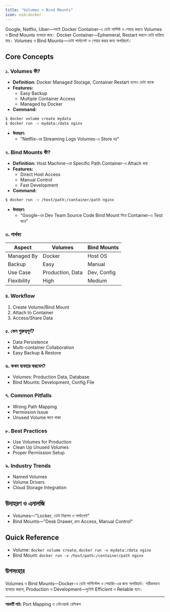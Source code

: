 ```yaml
---
title: "Volumes ও Bind Mounts"
icon: uim:docker
---
```


Google, Netflix, Uber—সবাই Docker Container-এ ডেটা পার্সিস্ট ও শেয়ার করতে Volumes ও Bind Mounts ব্যবহার করে। Docker Container—Ephemeral, Restart করলে ডেটা হারিয়ে যায়। Volumes ও Bind Mounts—ডেটা পার্মানেন্ট ও শেয়ার করার জন্য অপরিহার্য।

## Core Concepts

### ১. Volumes কী?
- **Definition:** Docker Managed Storage, Container Restart হলেও ডেটা থাকে
- **Features:**
    - Easy Backup
    - Multiple Container Access
    - Managed by Docker
- **Command:**
```bash
$ docker volume create mydata
$ docker run -v mydata:/data nginx
```
- **উদাহরণ:**
    - "Netflix-এর Streaming Logs Volumes-এ Store হয়"

### ২. Bind Mounts কী?
- **Definition:** Host Machine-এর Specific Path Container-এ Attach করা
- **Features:**
    - Direct Host Access
    - Manual Control
    - Fast Development
- **Command:**
```bash
$ docker run -v /host/path:/container/path nginx
```
- **উদাহরণ:**
    - "Google-এর Dev Team Source Code Bind Mount দিয়ে Container-এ Test করে"

### ৩. পার্থক্য
| Aspect         | Volumes           | Bind Mounts         |
|----------------|-------------------|---------------------|
| Managed By     | Docker            | Host OS             |
| Backup         | Easy              | Manual              |
| Use Case       | Production, Data  | Dev, Config         |
| Flexibility    | High              | Medium              |

### ৪. Workflow
1. Create Volume/Bind Mount
2. Attach to Container
3. Access/Share Data

### ৫. কেন গুরুত্বপূর্ণ?
- Data Persistence
- Multi-container Collaboration
- Easy Backup & Restore

### ৬. কখন ব্যবহার করবেন?
- Volumes: Production Data, Database
- Bind Mounts: Development, Config File

### ৭. Common Pitfalls
- Wrong Path Mapping
- Permission Issue
- Unused Volume জমে থাকা

### ৮. Best Practices
- Use Volumes for Production
- Clean Up Unused Volumes
- Proper Permission Setup

### ৯. Industry Trends
- Named Volumes
- Volume Drivers
- Cloud Storage Integration

## উদাহরণ ও এনালজি
- Volumes—"Locker, ডেটা নিরাপদ ও পার্মানেন্ট"
- Bind Mounts—"Desk Drawer, দ্রুত Access, Manual Control"

## Quick Reference
- Volume: `docker volume create`, `docker run -v mydata:/data nginx`
- Bind Mount: `docker run -v /host/path:/container/path nginx`

## উপসংহার

Volumes ও Bind Mounts—Docker-এ ডেটা পার্সিস্টেন্স ও শেয়ারিং-এর জন্য অপরিহার্য। সঠিকভাবে ব্যবহার করলে, Production ও Development—দুটোই Efficient ও Reliable হবে।

---

**পরবর্তী পাঠ:** Port Mapping ও নেটওয়ার্ক বেসিকস
